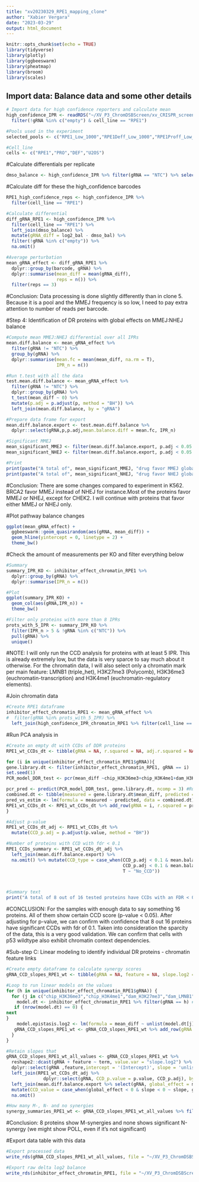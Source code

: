 ```yaml
---
title: "xv20230329_RPE1_mapping_clone"
author: "Xabier Vergara"
date: "2023-03-29"
output: html_document
---
```


```r
knitr::opts_chunk$set(echo = TRUE)
library(tidyverse)
library(plotly)
library(ggbeeswarm)
library(pheatmap)
library(broom)
library(scales)
```

## Import data: Balance data and some other details
```r
# Import data for high confidence reporters and calculate mean
high_confidence_IPR <- readRDS("~/XV_P3_ChromDSBScreen/xv_CRISPR_screen_figures/data/revisions/validation_screen/xv20230830_pathway_balance_5reads_per_indel.rds") %>% 
  filter(!gRNA %in% c("empty") & cell_line == "RPE1")

#Pools used in the experiment
selected_pools <- c("RPE1_Low_1000","RPE1Deff_Low_1000","RPE1Proff_Low_250","U2OS_High_100")

#Cell_line 
cells <- c("RPE1","PRO","DEF","U2OS")

```
#Calculate differentials per replicate
```r
dmso_balance <- high_confidence_IPR %>% filter(gRNA == "NTC") %>% select(barcode, cell_line, bio_rep, dmso_bal = log2_bal)
```

#Calculate diff for these the high_confidence barcodes
```R
RPE1_high_confidence_reps <- high_confidence_IPR %>% 
  filter(cell_line == "RPE1")

#Calculate differential
diff_gRNA_RPE1 <- high_confidence_IPR %>% 
  filter(cell_line == "RPE1") %>%
  left_join(dmso_balance) %>%
  mutate(gRNA_diff = log2_bal - dmso_bal) %>%
  filter(!gRNA %in% c("empty")) %>%
  na.omit()

#Average perturbation
mean_gRNA_effect <- diff_gRNA_RPE1 %>%
  dplyr::group_by(barcode, gRNA) %>%
  dplyr::summarise(mean_diff = mean(gRNA_diff),
                   reps = n()) %>%
  filter(reps == 3)

```

#Conclusion: Data processing is done slightly differently than in clone 5. Because it is a pool and the MMEJ frequency is so low, I need to pay extra attention to number of reads per barcode.

#Step 4: Identification of DR proteins with global effects on MMEJ:NHEJ balance
```r
#Compute mean MMEJ:NHEJ differential over all IPRs
mean.diff.balance <- mean_gRNA_effect %>% 
  filter(gRNA != "NTC") %>%
  group_by(gRNA) %>% 
  dplyr::summarise(mean.fc = mean(mean_diff, na.rm = T),
                   IPR_n = n())

#Run t.test with all the data
test.mean.diff.balance <- mean_gRNA_effect %>% 
  filter(gRNA != "NTC") %>%
  dplyr::group_by(gRNA) %>% 
  t_test(mean_diff ~ 0) %>% 
  mutate(p.adj = p.adjust(p, method = "BH")) %>% 
  left_join(mean.diff.balance, by = "gRNA")

#Prepare data frame for export
mean.diff.balance.export <- test.mean.diff.balance %>%
  dplyr::select(gRNA,p,p.adj,mean.balance.diff = mean.fc, IPR_n)

#Significant MMEJ
mean_significant_MMEJ <- filter(mean.diff.balance.export, p.adj < 0.05 & mean.balance.diff < 0) %>% nrow() #11 proteins favor MMEJ
mean_significant_NHEJ <- filter(mean.diff.balance.export, p.adj < 0.05 & mean.balance.diff > 0) %>% nrow() #1 proteins favor NHEJ

#Print
print(paste("A total of", mean_significant_MMEJ, "drug favor MMEJ globally with an FDR < 0.05"))
print(paste("A total of", mean_significant_NHEJ, "drug favor NHEJ globally with an FDR < 0.05"))
```

#Conclusion: There are some changes compared to experiment in K562. BRCA2 favor MMEJ instead of NHEJ for instance.Most of the proteins favor MMEJ or NHEJ, except for CHEK2. I will continue with proteins that favor either MMEJ or NHEJ only.

#Plot pathway balance changes
```R
ggplot(mean_gRNA_effect) +
  ggbeeswarm::geom_quasirandom(aes(gRNA, mean_diff)) +
  geom_hline(yintercept = 0, linetype = 2) +
  theme_bw()
```

#Check the amount of measurements per KO and filter everything below
```r
#Summary
summary_IPR_KO <- inhibitor_effect_chromatin_RPE1 %>%
  dplyr::group_by(gRNA) %>%
  dplyr::summarise(IPR_n = n())

#Plot 
ggplot(summary_IPR_KO) + 
  geom_col(aes(gRNA,IPR_n)) +
  theme_bw()

#Filter only proteins with more than 8 IPRs
prots_with_5_IPR <- summary_IPR_KO %>%
  filter(IPR_n > 5 & !gRNA %in% c("NTC")) %>%
  pull(gRNA) %>%
  unique() 

```

#NOTE: I will only run the CCD analysis for proteins with at least 5 IPR. This is already extremely low, but the data is very sparce to say much about it otherwise. For the chromatin data, I will also select only a chromatin mark per main feature: LMNB1 (triple_het), H3K27me3 (Polycomb), H3K36me3 (euchromatin-transcription) and H3K4me1 (euchromatin-regulatory elements).




#Join chromatin data
```r
#Create RPE1 dataframe
inhibitor_effect_chromatin_RPE1 <- mean_gRNA_effect %>%
#  filter(gRNA %in% prots_with_5_IPR) %>%
  left_join(high_confidence_IPR_chromatin_RPE1 %>% filter(cell_line == "RPE1" & binsize == "2000") ) %>% distinct()
```

#Run PCA analysis in 
```r
#Create an empty dt with CCDs of DDR proteins
RPE1_wt_CCDs_dt <- tibble(gRNA = NA, r.squared = NA, adj.r.squared = NA,p.value = NA)

for (i in unique(inhibitor_effect_chromatin_RPE1$gRNA)){
gene.library.dt <- filter(inhibitor_effect_chromatin_RPE1, gRNA == i)
set.seed(1)
PCR_model_DDR_test <- pcr(mean_diff ~chip_H3K36me3+chip_H3K4me1+dam_H3K27me3+dam_LMNB1, data=gene.library.dt, ncomp = 3) #Run principal component regression, I need to remove validation because the amount of data is very low

pcr_pred <- predict(PCR_model_DDR_test, gene.library.dt, ncomp = 3) #Run model with three PC
combined.dt <- tibble(measured = gene.library.dt$mean_diff, predicted = as.numeric(pcr_pred)) #Create table with real and predicted differentials
pred_vs_estim <- lm(formula = measured ~ predicted, data = combined.dt) %>% glance() #Predicted vs. measured correlation plot
RPE1_wt_CCDs_dt <- RPE1_wt_CCDs_dt %>% add_row(gRNA = i, r.squared = pred_vs_estim %>% pull(r.squared), adj.r.squared = pred_vs_estim %>% pull(adj.r.squared), p.value = pred_vs_estim %>% pull(p.value)) #Extract valuable metrics
}

#Adjust p-value
RPE1_wt_CCDs_dt_adj <- RPE1_wt_CCDs_dt %>%
  mutate(CCD_p.adj = p.adjust(p.value, method = "BH"))

#Number of proteins with CCD with fdr < 0.1
RPE1_CCDs_summary <- RPE1_wt_CCDs_dt_adj %>% 
  left_join(mean.diff.balance.export) %>% 
  na.omit() %>% mutate(CCD_type = case_when(CCD_p.adj < 0.1 & mean.balance.diff > 0 ~ "N-synergy",
                                            CCD_p.adj < 0.1 & mean.balance.diff < 0 ~ "M_synergy",
                                            T ~ "No_CCD"))



#Summary text
print("A total of 8 out of 16 tested proteins have CCDs with an FDR < 0.1")
```

#CONCLUSION: For the samples with enough data to say something 16 proteins. All of them show certain CCD score (p-value < 0.05). After adjusting for p-value, we can confirm with confidence that 8 out 16 proteins have significant CCDs with fdr of 0.1. Taken into consideration the sparcity of the data, this is a very good validation. We can confirm that cells with p53 wildtype also exhibit chromatin context dependencies.

#Sub-step C: Linear modeling to identify individual DR proteins - chromatin feature links
```r
#Create empty dataframe to calculate synergy scores
gRNA_CCD_slopes_RPE1_wt <- tibble(gRNA = NA, feature = NA, slope.log2 = NA, term = NA,p.value = NA)

#Loop to run linear models on the values
for (h in unique(inhibitor_effect_chromatin_RPE1$gRNA)) {
  for (j in c("chip_H3K36me3","chip_H3K4me1","dam_H3K27me3","dam_LMNB1")) { #Run this function for each of the 25 high quality chromatin features
    model.dt <- inhibitor_effect_chromatin_RPE1 %>% filter(gRNA == h) # And For each gene
   if (nrow(model.dt) == 0) {
next
}
    model.epistasis.log2 <- lm(formula = mean_diff ~ unlist(model.dt[j]), data = model.dt) %>% tidy() #Correlation analysis
   gRNA_CCD_slopes_RPE1_wt <- gRNA_CCD_slopes_RPE1_wt %>% add_row(gRNA = h, feature = j, slope.log2 = model.epistasis.log2 %>% pull(estimate), term = model.epistasis.log2 %>% pull(term), p.value = model.epistasis.log2 %>% pull(p.value)) #Select valuable parameters and save them in data frame
  }
}

#Retain slopes that 
gRNA_CCD_slopes_RPE1_wt_all_values <- gRNA_CCD_slopes_RPE1_wt %>% 
  reshape2::dcast(gRNA + feature ~ term, value.var = "slope.log2") %>%  #dcast table
  dplyr::select(gRNA ,feature,intercept = '(Intercept)', slope = 'unlist(model.dt[j])') %>% #Extract information for slopes only
  left_join(RPE1_wt_CCDs_dt_adj %>% 
              dplyr::select(gRNA, CCD_p.value = p.value, CCD_p.adj), by = "gRNA") %>% #Join with CCDs p_value data table and change some names
  left_join(mean.diff.balance.export %>% select(gRNA, global_effect = mean.balance.diff, global_p.value = p, global_p.adj = p.adj), by = "gRNA") %>% #Join with individual IPR significance calls (z-test)
  mutate(CCD_value = case_when(global_effect < 0 & slope < 0 ~ slope, global_effect < 0  & slope > 0 ~ 0, global_effect > 0  & slope > 0 ~ slope, global_effect > 0  & slope < 0 ~ 0, T ~ slope)) %>% #Call M-synergies, N-synergies or no synergies based on the slope and MMEJ:NHEJ differentials
  na.omit()

#How many M-, N- and no synergies
synergy_summaries_RPE1_wt <- gRNA_CCD_slopes_RPE1_wt_all_values %>% filter(CCD_p.adj < 0.1) %>% dplyr::group_by(gRNA) %>% dplyr::summarise(M_synergy = sum(CCD_value < 0), N_synergy = sum(CCD_value > 0)) %>% distinct() %>% mutate(synergy_class = case_when(N_synergy == 0 ~ "M_synergy", M_synergy == 0 ~ "N_synergy", T ~ "both")) %>% dplyr::group_by(synergy_class) %>% dplyr::summarise(c = n())
```
#Conclusion: 8 proteins show M-synergies and none shows significant N-synergy (we might show POLL, even if it's not significant)


#Export data table with this data
```r
#Export processed data
write_rds(gRNA_CCD_slopes_RPE1_wt_all_values, file = "~/XV_P3_ChromDSBScreen/xv_CRISPR_screen_figures/data/revisions/validation_screen/xv20230831_CCD_summary_table_RPE1wt.rds")

#Export raw delta log2 balance
write_rds(inhibitor_effect_chromatin_RPE1, file = "~/XV_P3_ChromDSBScreen/xv_CRISPR_screen_figures/data/revisions/validation_screen/xv20230831_delta_log2_balance_RPE1wt.rds")

```